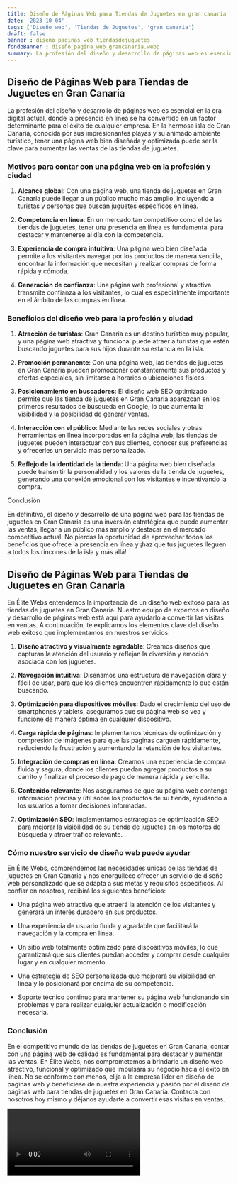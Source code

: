 ```yaml
---
title: Diseño de Páginas Web para Tiendas de Juguetes en gran canaria
date: '2023-10-04'
tags: ['Diseño web', 'Tiendas de Juguetes', 'gran canaria']
draft: false
banner : diseño_paginas_web_tiendasdejuguetes
fondoBanner : diseño_pagina_web_grancanaria.webp
summary: La profesión del diseño y desarrollo de páginas web es esencial en la era digital actual, donde la presencia en línea se ha convertido en un factor determinante para el éxito de cualquier empresa. En la hermosa isla de Gran Canaria, conocida por sus impresionantes playas y su animado ambiente turístico, tener una página web bien diseñada y optimizada puede ser la clave para aumentar las ventas de las tiendas de juguetes.
---
```


## Diseño de Páginas Web para Tiendas de Juguetes en Gran Canaria

La profesión del diseño y desarrollo de páginas web es esencial en la era digital actual, donde la presencia en línea se ha convertido en un factor determinante para el éxito de cualquier empresa. En la hermosa isla de Gran Canaria, conocida por sus impresionantes playas y su animado ambiente turístico, tener una página web bien diseñada y optimizada puede ser la clave para aumentar las ventas de las tiendas de juguetes.

### Motivos para contar con una página web en la profesión y ciudad

1. **Alcance global**: Con una página web, una tienda de juguetes en Gran Canaria puede llegar a un público mucho más amplio, incluyendo a turistas y personas que buscan juguetes específicos en línea.

2. **Competencia en línea**: En un mercado tan competitivo como el de las tiendas de juguetes, tener una presencia en línea es fundamental para destacar y mantenerse al día con la competencia.

3. **Experiencia de compra intuitiva**: Una página web bien diseñada permite a los visitantes navegar por los productos de manera sencilla, encontrar la información que necesitan y realizar compras de forma rápida y cómoda.

4. **Generación de confianza**: Una página web profesional y atractiva transmite confianza a los visitantes, lo cual es especialmente importante en el ámbito de las compras en línea.

### Beneficios del diseño web para la profesión y ciudad

1. **Atracción de turistas**: Gran Canaria es un destino turístico muy popular, y una página web atractiva y funcional puede atraer a turistas que estén buscando juguetes para sus hijos durante su estancia en la isla.

2. **Promoción permanente**: Con una página web, las tiendas de juguetes en Gran Canaria pueden promocionar constantemente sus productos y ofertas especiales, sin limitarse a horarios o ubicaciones físicas.

3. **Posicionamiento en buscadores**: El diseño web SEO optimizado permite que las tienda de juguetes en Gran Canaria aparezcan en los primeros resultados de búsqueda en Google, lo que aumenta la visibilidad y la posibilidad de generar ventas.

4. **Interacción con el público**: Mediante las redes sociales y otras herramientas en línea incorporadas en la página web, las tiendas de juguetes pueden interactuar con sus clientes, conocer sus preferencias y ofrecerles un servicio más personalizado.

5. **Reflejo de la identidad de la tienda**: Una página web bien diseñada puede transmitir la personalidad y los valores de la tienda de juguetes, generando una conexión emocional con los visitantes e incentivando la compra.

Conclusión

En definitiva, el diseño y desarrollo de una página web para las tiendas de juguetes en Gran Canaria es una inversión estratégica que puede aumentar las ventas, llegar a un público más amplio y destacar en el mercado competitivo actual. No pierdas la oportunidad de aprovechar todos los beneficios que ofrece la presencia en línea y ¡haz que tus juguetes lleguen a todos los rincones de la isla y más allá!

<GifSeo />

<Cta />

## Diseño de Páginas Web para Tiendas de Juguetes en Gran Canaria

En Élite Webs entendemos la importancia de un diseño web exitoso para las tiendas de juguetes en Gran Canaria. Nuestro equipo de expertos en diseño y desarrollo de páginas web está aquí para ayudarlo a convertir las visitas en ventas. A continuación, te explicamos los elementos clave del diseño web exitoso que implementamos en nuestros servicios:

1. **Diseño atractivo y visualmente agradable**: Creamos diseños que capturan la atención del usuario y reflejan la diversión y emoción asociada con los juguetes.

2. **Navegación intuitiva**: Diseñamos una estructura de navegación clara y fácil de usar, para que los clientes encuentren rápidamente lo que están buscando.

3. **Optimización para dispositivos móviles**: Dado el crecimiento del uso de smartphones y tablets, aseguramos que su página web se vea y funcione de manera óptima en cualquier dispositivo.

4. **Carga rápida de páginas**: Implementamos técnicas de optimización y compresión de imágenes para que las páginas carguen rápidamente, reduciendo la frustración y aumentando la retención de los visitantes.

5. **Integración de compras en línea**: Creamos una experiencia de compra fluida y segura, donde los clientes puedan agregar productos a su carrito y finalizar el proceso de pago de manera rápida y sencilla.

6. **Contenido relevante**: Nos aseguramos de que su página web contenga información precisa y útil sobre los productos de su tienda, ayudando a los usuarios a tomar decisiones informadas.

7. **Optimización SEO**: Implementamos estrategias de optimización SEO para mejorar la visibilidad de su tienda de juguetes en los motores de búsqueda y atraer tráfico relevante.

### Cómo nuestro servicio de diseño web puede ayudar

En Élite Webs, comprendemos las necesidades únicas de las tiendas de juguetes en Gran Canaria y nos enorgullece ofrecer un servicio de diseño web personalizado que se adapta a sus metas y requisitos específicos. Al confiar en nosotros, recibirá los siguientes beneficios:

- Una página web atractiva que atraerá la atención de los visitantes y generará un interés duradero en sus productos.

- Una experiencia de usuario fluida y agradable que facilitará la navegación y la compra en línea.

- Un sitio web totalmente optimizado para dispositivos móviles, lo que garantizará que sus clientes puedan acceder y comprar desde cualquier lugar y en cualquier momento.

- Una estrategia de SEO personalizada que mejorará su visibilidad en línea y lo posicionará por encima de su competencia.

- Soporte técnico continuo para mantener su página web funcionando sin problemas y para realizar cualquier actualización o modificación necesaria.

### Conclusión

En el competitivo mundo de las tiendas de juguetes en Gran Canaria, contar con una página web de calidad es fundamental para destacar y aumentar las ventas. En Élite Webs, nos comprometemos a brindarle un diseño web atractivo, funcional y optimizado que impulsará su negocio hacia el éxito en línea. No se conforme con menos, elija a la empresa líder en diseño de páginas web y benefíciese de nuestra experiencia y pasión por el diseño de páginas web para tiendas de juguetes en Gran Canaria. Contacta con nosotros hoy mismo y déjanos ayudarte a convertir esas visitas en ventas.

<Video />

<CtaBot job='Tiendas de Juguetes' city='gran canaria'/>

<Gmaps query='gran canaria+españa+maps' />